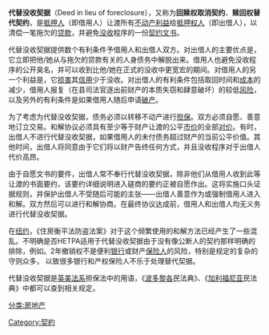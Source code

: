 {{unreferenced|time=2011-06-01T17:36:36+00:00}}
'''代替没收契据'''（Deed in lieu of foreclosure），又称为'''回赎权取消契约'''、'''赎回权替代契约'''，是[[抵押人|抵押人]]（即借用人）让渡所有[[不动产|不动产]][[利益|利益]]给[[抵押权人|抵押权人]]（即出借人），以清偿一笔拖欠的[[贷款|贷款]]，并避免[[没收|没收]]程序的一份[[契约|契约]][[文书|文书]]。

代替没收契据提供数个有利条件予借用人和出借人双方。对出借人的主要优点是，它立即把他/她从与拖欠的贷款有关的人身债务中解脱出来。借用人也避免没收程序的公开臭名，并可以收到比他/她在正式的没收中更宽宏的期间。对借用人的另一个利益是，它[[损害|损害]]其[[信用|信用]]少于没收。对出借人的有利条件包括取回时间和[[成本|成本]]的减少，借用人报复（在县司法官逐出前财产的本质失窃和肆意破坏）的较低[[风险|风险]]，以及另外的有利条件是如果借用人随后申请[[破产|破产]]。

为了考虑为代替没收契据，债务必须以转移不动产进行[[担保|担保]]。双方必须自愿、善意地订立交易。和解协议必须具有至少等于财产让渡的公平[[市价|市价]]的全部[[对价|对价]]。有时，出借人不进行代替没收契据，如果借用人的未付债务超过财产的当前公平价值。其他时间，出借人将同意由于它们将以财产告终任何方式，并且没收程序对于出借人代价高昂。

由于自愿文书的要件，出借人常不奉行代替没收契据，除非他们从借用人收到此等让渡的书面要约，该要约详细说明进入磋商的要约正被自愿作出。这将实施口头证据规则，并保护出借人不受随后可能的主张——出借人善意作为或强制借用人进入和解。双方然后可以进行和解协商。在最终协议达成前，借用人和出借人均无义务进行代替没收契据。

在[[纽约|纽约]]，《住房衡平法防盗法案》对于这个频繁使用的和解方法已经产生了一些混乱。不明确是否HETPA适用于代替没收契据由于没有像公断人的契约那样明确的排除，例如。2年撤销权不是便利[[银行|银行]]或财产[[保险人|保险人]]的风险，特别是规定的复杂的守则众多， 以致很多银行和产权保险人不乐于处理替代契据。

代替没收契据是[[英美法系|英美法系]]担保法中的用语，《[[波多黎各|波多黎各]]民法典》、《[[加利福尼亚|加利福尼亚]]民法典》中都可以查到相关规定。

[[Category:契約|Category:契約]]
[[分类:房地产|分类:房地产]]